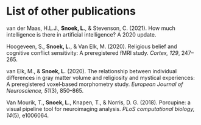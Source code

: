 # List of other publications {-}
\chaptermark{List of other publications}

van der Maas, H.L.J., **Snoek, L.**, & Stevenson, C. (2021). How much intelligence is there in artificial intelligence? A 2020 update.\newline

Hoogeveen, S., **Snoek, L.**, & Van Elk, M. (2020). Religious belief and cognitive conflict sensitivity: A preregistered fMRI study. _Cortex, 129_, 247--265.\newline

van Elk, M., & **Snoek, L.** (2020). The relationship between individual differences in gray matter volume and religiosity and mystical experiences: A preregistered voxel‐based morphometry study. _European Journal of Neuroscience, 51_(3), 850--865.\newline

Van Mourik, T., **Snoek, L.**, Knapen, T., & Norris, D. G. (2018). Porcupine: a visual pipeline tool for neuroimaging analysis. _PLoS computational biology, 14_(5), e1006064.\newline

\normalsize
\setlength{\parindent}{1.5em}